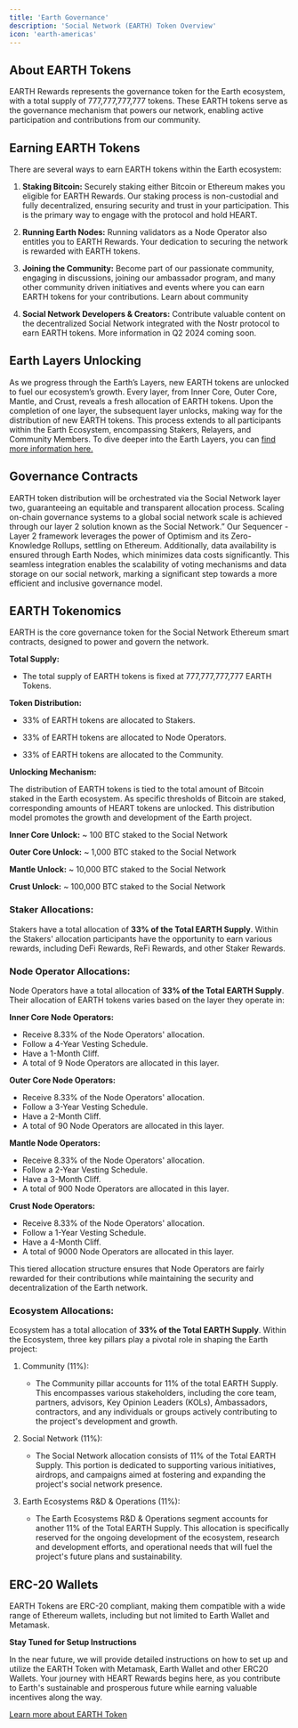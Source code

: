 ```yaml
---
title: 'Earth Governance'
description: 'Social Network (EARTH) Token Overview'
icon: 'earth-americas'
---
```

## About EARTH Tokens

EARTH Rewards represents the governance token for the Earth ecosystem, with a total supply of 777,777,777,777 tokens. These EARTH tokens serve as the governance mechanism that powers our network, enabling active participation and contributions from our community.

## Earning EARTH Tokens
There are several ways to earn EARTH tokens within the Earth ecosystem:

1. **Staking Bitcoin:** Securely staking either Bitcoin or Ethereum makes you eligible for EARTH Rewards. Our staking process is non-custodial and fully decentralized, ensuring security and trust in your participation. This is the primary way to engage with the protocol and hold HEART. 


2. **Running Earth Nodes:** Running validators as a Node Operator also entitles you to EARTH Rewards. Your dedication to securing the network is rewarded with EARTH tokens.  


3. **Joining the Community:** Become part of our passionate community, engaging in discussions, joining our ambassador program, and many other community driven initiatives and events where you can earn EARTH tokens for your contributions. Learn about community


4. **Social Network Developers & Creators:** Contribute valuable content on the decentralized Social Network integrated with the Nostr protocol to earn EARTH tokens. More information in Q2 2024 coming soon. 

## Earth Layers Unlocking

As we progress through the Earth’s Layers, new EARTH tokens are unlocked to fuel our ecosystem’s growth. Every layer, from Inner Core, Outer Core, Mantle, and Crust, reveals a fresh allocation of EARTH tokens. Upon the completion of one layer, the subsequent layer unlocks, making way for the distribution of new EARTH tokens. This process extends to all participants within the Earth Ecosystem, encompassing Stakers, Relayers, and Community Members. To dive deeper into the Earth Layers, you can [find more information here.](/earth-layers)

## Governance Contracts

EARTH token distribution will be orchestrated via the Social Network layer two, guaranteeing an equitable and transparent allocation process. Scaling on-chain governance systems to a global social network scale is achieved through our layer 2 solution known as the Social Network.” Our Sequencer - Layer 2 framework leverages the power of Optimism and its Zero-Knowledge Rollups, settling on Ethereum. Additionally, data availability is ensured through Earth Nodes, which minimizes data costs significantly. This seamless integration enables the scalability of voting mechanisms and data storage on our social network, marking a significant step towards a more efficient and inclusive governance model.

## EARTH Tokenomics

EARTH is the core governance token for the Social Network Ethereum smart contracts, designed to power and govern the network.

**Total Supply:**

- The total supply of EARTH tokens is fixed at 777,777,777,777 EARTH Tokens.

**Token Distribution:**

- 33% of EARTH tokens are allocated to Stakers.

- 33% of EARTH tokens are allocated to Node Operators.

- 33% of EARTH tokens are allocated to the Community.

**Unlocking Mechanism:**

The distribution of EARTH tokens is tied to the total amount of Bitcoin staked in the Earth ecosystem. As specific thresholds of Bitcoin are staked, corresponding amounts of HEART tokens are unlocked. This distribution model promotes the growth and development of the Earth project.

**Inner Core Unlock:** ~ 100 BTC staked to the Social Network

**Outer Core Unlock:** ~ 1,000 BTC staked to the Social Network

**Mantle Unlock:** ~ 10,000 BTC staked to the Social Network

**Crust Unlock:** ~ 100,000 BTC staked to the Social Network

### Staker Allocations:

Stakers have a total allocation of **33% of the Total EARTH Supply**. Within the Stakers' allocation participants have the opportunity to earn various rewards, including DeFi Rewards, ReFi Rewards, and other Staker Rewards.

### Node Operator Allocations:
Node Operators have a total allocation of **33% of the Total EARTH Supply**. Their allocation of EARTH tokens varies based on the layer they operate in:

**Inner Core Node Operators:**
- Receive 8.33% of the Node Operators' allocation.
- Follow a 4-Year Vesting Schedule.
- Have a 1-Month Cliff.
- A total of 9 Node Operators are allocated in this layer.

**Outer Core Node Operators:**
- Receive 8.33% of the Node Operators' allocation.
- Follow a 3-Year Vesting Schedule.
- Have a 2-Month Cliff.
- A total of 90 Node Operators are allocated in this layer.

**Mantle Node Operators:**
- Receive 8.33% of the Node Operators' allocation.
- Follow a 2-Year Vesting Schedule.
- Have a 3-Month Cliff.
- A total of 900 Node Operators are allocated in this layer.

**Crust Node Operators:**
- Receive 8.33% of the Node Operators' allocation.
- Follow a 1-Year Vesting Schedule.
- Have a 4-Month Cliff.
- A total of 9000 Node Operators are allocated in this layer.

This tiered allocation structure ensures that Node Operators are fairly rewarded for their contributions while maintaining the security and decentralization of the Earth network.

### Ecosystem Allocations:

Ecosystem has a total allocation of **33% of the Total EARTH Supply**. Within the Ecosystem, three key pillars play a pivotal role in shaping the Earth project:

1. Community (11%):
    - The Community pillar accounts for 11% of the total EARTH Supply. This encompasses various stakeholders, including the core team, partners, advisors, Key Opinion Leaders (KOLs), Ambassadors, contractors, and any individuals or groups actively contributing to the project's development and growth.

2.  Social Network (11%):
    - The Social Network allocation consists of 11% of the Total EARTH Supply. This portion is dedicated to supporting various initiatives, airdrops, and campaigns aimed at fostering and expanding the project's social network presence.

3. Earth Ecosystems R&D & Operations (11%):

    - The Earth Ecosystems R&D & Operations segment accounts for another 11% of the Total EARTH Supply. This allocation is specifically reserved for the ongoing development of the ecosystem, research and development efforts, and operational needs that will fuel the project's future plans and sustainability.


## ERC-20 Wallets
EARTH Tokens are ERC-20 compliant, making them compatible with a wide range of Ethereum wallets, including but not limited to Earth Wallet and Metamask.

**Stay Tuned for Setup Instructions**

In the near future, we will provide detailed instructions on how to set up and utilize the EARTH Token with Metamask, Earth Wallet and other ERC20 Wallets. Your journey with HEART Rewards begins here, as you contribute to Earth's sustainable and prosperous future while earning valuable incentives along the way.

[Learn more about EARTH Token](TOKENS/earth-token)